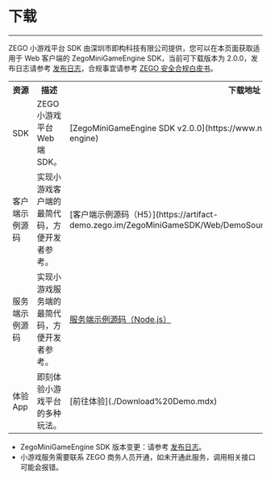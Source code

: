 # 下载

- - -

ZEGO 小游戏平台 SDK 由深圳市即构科技有限公司提供，您可以在本页面获取适用于 Web 客户端的 ZegoMiniGameEngine SDK，当前可下载版本为 2.0.0，发布日志请参考 [发布日志](./Overview/release%20notes.mdx)，合规事宜请参考 [ZEGO 安全合规白皮书](/policies-and-agreements/zego-security-and-compliance-white-paper)。

<table>
<tbody><tr>
<th>资源</th>
<th>描述</th>
<th>下载地址</th>
<th>相关文档</th>
</tr>
<tr>
<td>SDK</td>
<td>ZEGO 小游戏平台 Web 端 SDK。</td>
<td>[ZegoMiniGameEngine SDK v2.0.0](https://www.npmjs.com/package/zego-mini-game-engine)</td>
<td>[集成 SDK](./quick%20start/Integrate%20SDK.mdx)</td>
</tr>
<tr>
<td>客户端示例源码</td>
<td>实现小游戏客户端的最简代码，方便开发者参考。</td>
<td>[客户端示例源码（H5）](https://artifact-demo.zego.im/ZegoMiniGameSDK/Web/DemoSourceCode/ZegoMiniGameEngineDemo.zip)</td>
<td>[跑通示例源码 - 跑通客户端示例源码（H5）](./quick%20start/run%20sample%20codes.mdx#跑通客户端示例源码h5)</td>
</tr>
<tr>
<td>服务端示例源码</td>
<td>实现小游戏服务端的最简代码，方便开发者参考。</td>
<td><a href="https://artifact-demo.zego.im/ZegoMiniGameSDK/server/ZegoMiniGameServerDemo.zip" target= "_blank">服务端示例源码（Node.js）</a></td>
<td>[跑通示例源码 - 跑通服务端示例源码（Node.js）](./quick%20start/run%20sample%20codes.mdx#跑通服务端示例源码nodejs)</td>
</tr>
<tr>
<td>体验 App</td>
<td>即刻体验小游戏平台的多种玩法。</td>
<td>[前往体验](./Download%20Demo.mdx)</td>
<td>[体验 App](./Download%20Demo.mdx)</td>
</tr>
</tbody></table>

<Note title="说明">

- ZegoMiniGameEngine SDK 版本变更：请参考 [发布日志](./Overview/release%20notes.mdx)。
- 小游戏服务需要联系 ZEGO 商务人员开通，如未开通此服务，调用相关接口可能会报错。
</Note>
